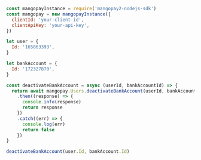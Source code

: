   
```javascript NodeJS  
const mangopayInstance = require('mangopay2-nodejs-sdk')
const mangopay = new mangopayInstance({
  clientId: 'your-client-id',
  clientApiKey: 'your-api-key',
})

let user = {
  Id: '165863393',
}

let bankAccount = {
  Id: '172327870',
}

const deactivateBankAccount = async (userId, bankAccountId) => {
  return await mangopay.Users.deactivateBankAccount(userId, bankAccountId)
    .then((response) => {
      console.info(response)
      return response
    })
    .catch((err) => {
      console.log(err)
      return false
    })
}

deactivateBankAccount(user.Id, bankAccount.Id)  
```